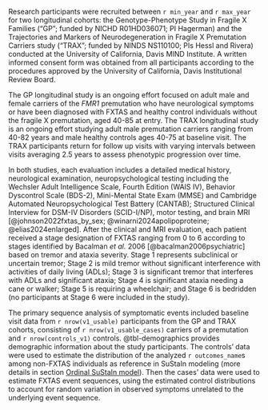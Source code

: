 Research participants were recruited between `r min_year` and `r max_year`
for two longitudinal cohorts:
the Genotype-Phenotype Study in Fragile X Families
("GP"; funded by NICHD R01HD036071; PI Hagerman) and
the Trajectories and Markers of Neurodegeneration
in Fragile X Premutation Carriers study
("TRAX"; funded by NINDS NS110100; PIs Hessl and Rivera)
conducted at the University of California, Davis MIND Institute.
A written informed consent form was obtained from all participants 
according to the procedures approved by the 
University of California, Davis Institutional Review Board.

The GP longitudinal study is an ongoing effort 
focused on adult male and female 
carriers of the *FMR1* premutation
who have neurological symptoms 
or have been diagnosed with FXTAS 
and healthy control individuals without the fragile X premutation,
aged 40-85 at entry. 
The TRAX longitudinal study is an ongoing effort studying 
adult male premutation carriers 
ranging from 40-82 years
and male healthy controls 
ages 40-75 at baseline visit. 
The TRAX participants return for follow up visits 
with varying intervals between visits averaging 2.5 years
to assess phenotypic progression over time.

In both studies, 
each evaluation includes 
a detailed medical history, 
neurological examination, 
neuropsychological testing including the 
Wechsler Adult Intelligence Scale, Fourth Edition (WAIS IV), 
Behavior Dyscontrol Scale (BDS-2), 
Mini-Mental State Exam (MMSE) and 
Cambridge Automated Neuropsychological Test Battery (CANTAB); 
Structured Clinical Interview for 
DSM-IV
Disorders 
(SCID-I/NP), 
motor testing, 
and brain MRI 
[@johnson2022fxtas_by_sex; 
@winarni2024apolipoproteine; 
@elias2024enlarged].
After the clinical and MRI evaluation,
each patient received a stage designation of FXTAS ranging from 0 to 6 
according to stages identified by Bacalman *et al.* 2006 
[@bacalman2006psychiatric] 
based on tremor and ataxia severity. 
Stage 1 represents subclinical or uncertain tremor; 
Stage 2 is mild tremor without significant interference with 
activities of daily living (ADLs); 
Stage 3 is significant tremor that interferes with ADLs and significant ataxia; 
Stage 4 is significant ataxia needing a cane or walker;
Stage 5 is requiring a wheelchair;
and Stage 6 is bedridden
(no participants at Stage 6 were included in the study).

The primary sequence analysis of symptomatic events 
included baseline visit data 
from `r nrow(v1_usable)` participants from the GP and TRAX cohorts,
consisting of 
`r nrow(v1_usable_cases)` carriers of a premutation and 
`r nrow(controls_v1)` controls. 
@tbl-demographics provides 
demographic information about the study participants.
The controls' data were used to estimate 
the distribution of the analyzed `r outcomes_name`s 
among non-FXTAS individuals 
as reference in SuStaIn modeling
(more details in section [Ordinal SuStaIn model](#sec-scored-events-model)).
Then the cases' data were used to estimate FXTAS event sequences,
using the estimated control distributions to account for random variation
in observed symptoms unrelated to the underlying event sequence.

